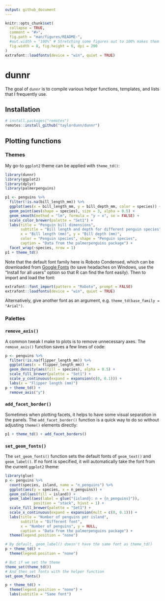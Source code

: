 ```yaml
---
output: github_document
---
```


<!-- README.md is generated from README.Rmd. Please edit that file -->

```r
knitr::opts_chunk$set(
  collapse = TRUE,
  comment = "#>",
  fig.path = "man/figures/README-",
  #out.width = "100%" # Stretching some figures out to 100% makes them look bad
  fig.width = 8, fig.height = 6, dpi = 200
)
extrafont::loadfonts(device = "win", quiet = TRUE)
```

# dunnr

<!-- badges: start -->
<!-- badges: end -->

The goal of `dunnr` is to compile various helper functions, templates, and lists that I frequently use.

## Installation

``` r
# install.packages("remotes")
remotes::install_github("taylordunn/dunnr")
```

## Plotting functions

### Themes

My go-to `ggplot2` theme can be applied with `theme_td()`:

```r
library(dunnr)
library(ggplot2)
library(dplyr)
library(palmerpenguins)

p1 <- penguins %>%
  filter(!is.na(bill_length_mm)) %>%
  ggplot(aes(x = bill_length_mm, y = bill_depth_mm, color = species)) +
  geom_point(aes(shape = species), size = 3, alpha = 0.5) +
  geom_smooth(method = "lm", formula = "y ~ x", se = FALSE) +
  scale_color_brewer(palette = "Set1") +
  labs(title = "Penguin bill dimensions",
       subtitle = "Bill length and depth for different penguin species",
       x = "Bill length (mm)", y = "Bill depth (mm)",
       color = "Penguin species", shape = "Penguin species",
       caption = "Data from the palmerpenguins package") +
  facet_wrap(~species, nrow = 1)
p1 + theme_td()
```

Note that the default font family here is Roboto Condensed, which can be downloaded from [Google Fonts](https://fonts.google.com/specimen/Roboto+Condensed) (to save headaches on Windows, use the "Install for all users" option so that R can find the font easily).
Then to import and load the font:

```r
extrafont::font_import(pattern = "Roboto", prompt = FALSE)
extrafont::loadfonts(device = "win", quiet = TRUE)
```

Alternatively, give another font as an argument, e.g. `theme_td(base_family = "Arial")`.

### Palettes

### `remove_axis()`

A common tweak I make to plots is to remove unnecessary axes.
The `remove_axis()` function saves a few lines of code:

```r
p <- penguins %>%
  filter(!is.na(flipper_length_mm)) %>%
  ggplot(aes(x = flipper_length_mm)) +
  geom_density(aes(fill = species), alpha = 0.5) +
  scale_fill_brewer(palette = "Set1") +
  scale_y_continuous(expand = expansion(c(0, 0.1))) +
  labs(x = "Flipper length (mm)")
p + theme_td() +
  remove_axis("y")
```

### `add_facet_border()`

Sometimes when plotting facets, it helps to have some visual separation in the panels.
The `add_facet_border()` function is a quick way to do so without adjusting `theme()` elements directly:

```r
p1 + theme_td() + add_facet_borders()
```

### `set_geom_fonts()`

The `set_geom_fonts()` function sets the default fonts of `geom_text()` and `geom_label()`.
If no font is specified, it will automatically take the font from the current `ggplot2` theme:

```r
library(glue)
p <- penguins %>%
  count(species, island, name = "n_penguins") %>%
  ggplot(aes(y = species, x = n_penguins)) +
  geom_col(aes(fill = island)) +
  geom_label(aes(label = glue("{island}: n = {n_penguins}")),
             position = "stack", hjust = 1) +
  scale_fill_brewer(palette = "Set1") +
  scale_x_continuous(expand = expansion(mult = c(0, 0.1))) +
  labs(title = "Number of penguins per island",
       subtitle = "Different font",
       x = "Number of penguins", y = NULL,
       caption = "Data from the palmerpenguins package") +
  theme(legend.position = "none")

# By default, geom_label() doesn't have the same font as theme_td()
p + theme_td() +
  theme(legend.position = "none")

# But if we set the theme
theme_set(theme_td())
# And then set fonts with the helper function
set_geom_fonts()

p + theme_td() +
  theme(legend.position = "none") +
  labs(subtitle = "Same font")
```


